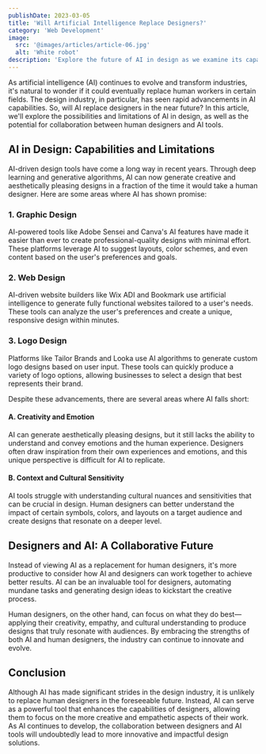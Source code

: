 ```yaml
---
publishDate: 2023-03-05
title: 'Will Artificial Intelligence Replace Designers?'
category: 'Web Development'
image:
  src: '@images/articles/article-06.jpg'
  alt: 'White robot'
description: 'Explore the future of AI in design as we examine its capabilities, limitations, and potential collaboration with human designers for innovative solutions.'
---
```


As artificial intelligence (AI) continues to evolve and transform industries, it's natural to wonder if it could eventually replace human workers in certain fields. The design industry, in particular, has seen rapid advancements in AI capabilities. So, will AI replace designers in the near future? In this article, we'll explore the possibilities and limitations of AI in design, as well as the potential for collaboration between human designers and AI tools.

## AI in Design: Capabilities and Limitations

AI-driven design tools have come a long way in recent years. Through deep learning and generative algorithms, AI can now generate creative and aesthetically pleasing designs in a fraction of the time it would take a human designer. Here are some areas where AI has shown promise:

### 1. Graphic Design

AI-powered tools like Adobe Sensei and Canva's AI features have made it easier than ever to create professional-quality designs with minimal effort. These platforms leverage AI to suggest layouts, color schemes, and even content based on the user's preferences and goals.

### 2. Web Design

AI-driven website builders like Wix ADI and Bookmark use artificial intelligence to generate fully functional websites tailored to a user's needs. These tools can analyze the user's preferences and create a unique, responsive design within minutes.

### 3. Logo Design

Platforms like Tailor Brands and Looka use AI algorithms to generate custom logo designs based on user input. These tools can quickly produce a variety of logo options, allowing businesses to select a design that best represents their brand.

Despite these advancements, there are several areas where AI falls short:

#### A. Creativity and Emotion

AI can generate aesthetically pleasing designs, but it still lacks the ability to understand and convey emotions and the human experience. Designers often draw inspiration from their own experiences and emotions, and this unique perspective is difficult for AI to replicate.

#### B. Context and Cultural Sensitivity

AI tools struggle with understanding cultural nuances and sensitivities that can be crucial in design. Human designers can better understand the impact of certain symbols, colors, and layouts on a target audience and create designs that resonate on a deeper level.

## Designers and AI: A Collaborative Future

Instead of viewing AI as a replacement for human designers, it's more productive to consider how AI and designers can work together to achieve better results. AI can be an invaluable tool for designers, automating mundane tasks and generating design ideas to kickstart the creative process.

Human designers, on the other hand, can focus on what they do best—applying their creativity, empathy, and cultural understanding to produce designs that truly resonate with audiences. By embracing the strengths of both AI and human designers, the industry can continue to innovate and evolve.

## Conclusion

Although AI has made significant strides in the design industry, it is unlikely to replace human designers in the foreseeable future. Instead, AI can serve as a powerful tool that enhances the capabilities of designers, allowing them to focus on the more creative and empathetic aspects of their work. As AI continues to develop, the collaboration between designers and AI tools will undoubtedly lead to more innovative and impactful design solutions.
